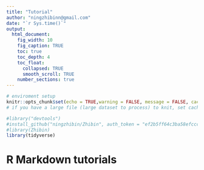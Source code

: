 ```yaml
---
title: "Tutorial"
author: "ningzhibinn@gmail.com"
date: "`r Sys.time()`"
output:
  html_document:
    fig_width: 10
    fig_caption: TRUE
    toc: true
    toc_depth: 4
    toc_float:
      collapsed: TRUE
      smooth_scroll: TRUE
    number_sections: true
---
```


<style type="text/css">
.main-container {
  max-width: 1800px;
  margin-left: auto;
  margin-right: auto;
}
</style>


```r
# enviroment setup
knitr::opts_chunk$set(echo = TRUE,warning = FALSE, message = FALSE, cache = TRUE)
# if you have a large file (large dataset to process) to knit, set cache = TRUE to speed up the test process

#library("devtools")
#install_github("ningzhibin/Zhibin", auth_token = "ef2b5ff64c3ba58efccc5e79890a66ebd8a4fac3")
#library(Zhibin)
library(tidyverse)

```

# R Markdown tutorials


```r



```

